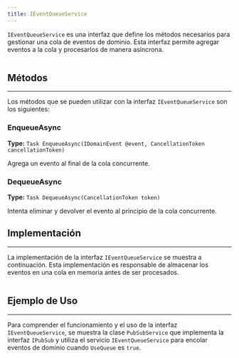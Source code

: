 ```yaml
---
title: IEventQueueService
---
```


`IEventQueueService` es una interfaz que define los métodos necesarios para gestionar una cola de eventos de dominio. Esta interfaz permite agregar eventos a la cola y procesarlos de manera asíncrona.

```csharp url="packages/CodeDesignPlus.Net.PubSub/src/CodeDesignPlus.Net.PubSub.Abstractions/IEventQueueService.cs"
```

## Métodos
---

Los métodos que se pueden utilizar con la interfaz `IEventQueueService` son los siguientes:

### EnqueueAsync
**Type:** `Task EnqueueAsync(IDomainEvent @event, CancellationToken cancellationToken)`

Agrega un evento al final de la cola concurrente.

### DequeueAsync
**Type:** `Task DequeueAsync(CancellationToken token)`

Intenta eliminar y devolver el evento al principio de la cola concurrente.

## Implementación
---

La implementación de la interfaz `IEventQueueService` se muestra a continuación. Esta implementación es responsable de almacenar los eventos en una cola en memoria antes de ser procesados.

```csharp url="packages/CodeDesignPlus.Net.PubSub/src/CodeDesignPlus.Net.PubSub/Services/EventQueueService.cs"
```

## Ejemplo de Uso
---

Para comprender el funcionamiento y el uso de la interfaz `IEventQueueService`, se muestra la clase `PubSubService` que implementa la interfaz `IPubSub` y utiliza el servicio `IEventQueueService` para encolar eventos de dominio cuando `UseQueue` es `true`.

```csharp url="packages/CodeDesignPlus.Net.PubSub/src/CodeDesignPlus.Net.PubSub/Services/PubSubService.cs"
```